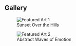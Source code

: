 <div class="title-container">
  <h2> Gallery</h2>
</div>

<div class="homepage-gallery">
  <figure>
    <img class="thumbnail" src="images/art1.jpg" alt="Featured Art 1" onclick="openLightbox(this)">
    <figcaption>Sunset Over the Hills</figcaption>
  </figure>
  <figure>
    <img class="thumbnail" src="images/art2.jpg" alt="Featured Art 2" onclick="openLightbox(this)">
    <figcaption>Abstract Waves of Emotion</figcaption>
  </figure>
</div>

